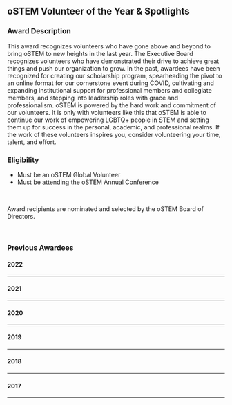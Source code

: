 
<SiteLayout title="Awards - Volunteer" accent="apricot">

<div>

## oSTEM Volunteer of the Year & Spotlights

### Award Description

This award recognizes volunteers who have gone above and beyond to bring oSTEM to new heights in the last year. The Executive Board recognizes volunteers who have demonstrated their drive to achieve great things and push our organization to grow. In the past, awardees have been recognized for creating our scholarship program, spearheading the pivot to an online format for our cornerstone event during COVID, cultivating and expanding institutional support for professional members and collegiate members, and stepping into leadership roles with grace and professionalism. oSTEM is powered by the hard work and commitment of our volunteers. It is only with volunteers like this that oSTEM is able to continue our work of empowering LGBTQ+ people in STEM and setting them up for success in the personal, academic, and professional realms. If the work of these volunteers inspires you, consider volunteering your time, talent, and effort.

### Eligibility

- Must be an oSTEM Global Volunteer
- Must be attending the oSTEM Annual Conference

<br />

Award recipients are nominated and selected by the oSTEM Board of Directors.

</div>

<br />

<div>

### Previous Awardees

#### <div className="text-center my-2">2022</div>

---

<div className="grid gap-8 md:grid-cols-2 my-2">
  <AwardeeCard
    awardeeName="Infrastructure Builder - Ian Hall"
    profileImg="/images/2023/2022Infrastrucutre_IanH.png"
    altDesc="profile photo of Ian Hall"
    width={150}
    height={225}
  />
  <AwardeeCard
    awardeeName="Community Builder - Adam Blackburn"
    profileImg="/images/2023/2022CommunityBuild_AdamB.png"
    altDesc="profile photo of Adam Blackburn"
    width={150}
    height={225}
  />
  <AwardeeCard
    awardeeName="Volunteer of the Year - M Wittkop"
    profileImg="/images/awards/2022Volunteer_MWittkop.jpg"
    altDesc="profile photo of M Wittkop"
    width={150}
    height={225}
  />
  <AwardeeCard
    awardeeName="Conference MVP - Stuart Duncan"
    profileImg="/images/2023/2022ConfMVP_StuartD.png"
    altDesc="profile photo of Stuart Duncan"
    width={150}
    height={225}
  />
</div>

#### <div className="text-center my-2">2021</div>

---

<div className="grid gap-8 md:grid-cols-2 my-2">
  <AwardeeCard
    awardeeName="oSTEM Community Creator - Billie Harrer"
    profileImg="/images/pattern/rainbox-box-pattern-desaturated.png"
    altDesc="profile photo of Billie Harrer"
    width={150}
    height={225}
  />
  <AwardeeCard
    awardeeName="oSTEM Behind The Scenes - Vern Gruning"
    profileImg="/images/pattern/rainbox-box-pattern-desaturated.png"
    altDesc="profile photo of Vern Gruning"
    width={150}
    height={225}
  />
  <AwardeeCard
    awardeeName="Rookie Conference MVP - Sam Krug"
    profileImg="/images/pattern/rainbox-box-pattern-desaturated.png"
    altDesc="profile photo of Sam Krug"
    width={150}
    height={225}
  />
  <AwardeeCard
    awardeeName="Conference MVP - Josh LaBounty"
    profileImg="/images/pattern/rainbox-box-pattern-desaturated.png"
    altDesc="profile photo of Josh LaBounty"
    width={150}
    height={225}
  />
  <AwardeeCard
    awardeeName="Rookie Volunteer of the Year - Sian Rankin-Turner"
    profileImg="/images/pattern/rainbox-box-pattern-desaturated.png"
    altDesc="profile photo of Sian Rankin-Turner"
    width={150}
    height={225}
  />
  <AwardeeCard
    awardeeName="Volunteer of the Year - Abby Ray"
    profileImg="/images/pattern/rainbox-box-pattern-desaturated.png"
    altDesc="profile photo of Abby Ray"
    width={150}
    height={225}
  />
</div>

#### <div className="text-center my-2">2020</div>

---

<div className="grid gap-8 md:grid-cols-2 my-2">
  <AwardeeCard
    awardeeName="Conference MVP - Stephanie Huard"
    profileImg="/images/pattern/rainbox-box-pattern-desaturated.png"
    altDesc="profile photo of Stephanie Huard"
    width={150}
    height={225}
  />
  <AwardeeCard
    awardeeName="Volunteer of the Year - AJ Bryant"
    profileImg="/images/pattern/rainbox-box-pattern-desaturated.png"
    altDesc="profile photo of AJ Bryant"
    width={150}
    height={225}
  />
</div>

#### <div className="text-center my-2">2019</div>

---

<div className="grid gap-8 md:grid-cols-2 my-2">
  <AwardeeCard
    awardeeName="Conference MVP - Jared Canright"
    profileImg="/images/awards/2019ConfMVP_JaredC.png"
    altDesc="profile photo of Jared Canright"
    width={150}
    height={225}
  />
  <AwardeeCard
    awardeeName="Volunteer of the Year - Christian Alonso"
    profileImg="/images/awards/2019VOY_ChristianA.png"
    altDesc="profile photo of Christian Alonso"
    width={150}
    height={225}
  />
</div>

#### <div className="text-center my-2">2018</div>

---

<div className="grid gap-8 md:grid-cols-2 my-2">
  <AwardeeCard
    awardeeName="Volunteer of the Year- Lilian Martinez"
    profileImg="/images/awards/2018Lilian.png"
    altDesc="profile photo of Lilian Martinez"
    width={150}
    height={225}
  />
  <AwardeeCard
    awardeeName="Volunteer of the Year - Sindhu Sreedhar"
    profileImg="/images/awards/2018Sindhu.png"
    altDesc="profile photo of Sindhu Sreedhar"
    width={150}
    height={225}
  />
</div>

#### <div className="text-center my-2">2017</div>

---

<div className="grid gap-8 md:grid-cols-1 my-2">
  <AwardeeCard
    awardeeName="Volunteer of the Year - Janine van Niekerk"
    profileImg="/images/awards/2017Janine.png"
    altDesc="profile photo of Janine van Niekerk"
    width={150}
    height={225}
  />
</div>

</div>
</SiteLayout>
